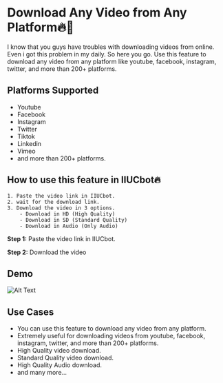 # Download Any Video from Any Platform🔥🎉

I know that you guys have troubles with downloading videos from online. Even i got this problem in my daily. So here you go. 
Use this feature to download any video from any platform like youtube, facebook, instagram, twitter, and more than 200+ platforms.

## Platforms Supported 

- Youtube
- Facebook
- Instagram
- Twitter
- Tiktok
- Linkedin
- Vimeo
- and more than 200+ platforms.


## How to use this feature in IIUCbot🔥

```
1. Paste the video link in IIUCbot.
2. wait for the download link.
3. Download the video in 3 options.
    - Download in HD (High Quality)
    - Download in SD (Standard Quality)
    - Download in Audio (Only Audio)
```

**Step 1:** Paste the video link in IIUCbot.

**Step 2:** Download the video 


## Demo
![Alt Text](/mediadownloader/any/1.png)


## Use Cases

- You can use this feature to download any video from any platform.
- Extremely useful for downloading videos from youtube, facebook, instagram, twitter, and more than 200+ platforms.
- High Quality video download.
- Standard Quality video download.
- High Quality Audio download.
- and many more...


